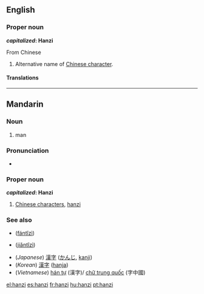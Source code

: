 ==English==

===Proper noun===
{{en-proper noun}}

'''''capitalized'': Hanzi'''

From Chinese {{etyl|zh}} {{zh-tsp|漢字|汉字|hànzì}}

# Alternative name of [[Chinese character]].

====Translations====
{{trans-see|Chinese character}}

----

==Mandarin==

===Noun===
{{cmn-noun|p|pin=hànzi|pint=han4zi5|sim=汉子}}

# man

===Pronunciation===
* {{IPA|[ xan˥˩tsɨ˥˩ ]|lang=cmn}}

===Proper noun===
{{cmn-proper|p|pin=hànzì|pint=han4zi4|tra=漢字|sim=汉字}}

'''''capitalized'': Hanzi'''

# [[Chinese character|Chinese characters]], [[hanzi#English|hanzi]]

===See also===
* {{zh-ts|繁體字|繁体字}} ([[fántǐzì]])
* {{zh-ts|簡體字|简体字}} ([[jiǎntǐzì]])
* (''Japanese'') [[漢字]] ([[かんじ]], [[kanji]])
* (''Korean'') [[漢字]] ([[hanja]])
* (''Vietnamese'') [[hán tự]] (漢字)/ [[chữ trung quốc]] (字中國)

[[el:hanzi]]
[[es:hanzi]]
[[fr:hanzi]]
[[hu:hanzi]]
[[pt:hanzi]]